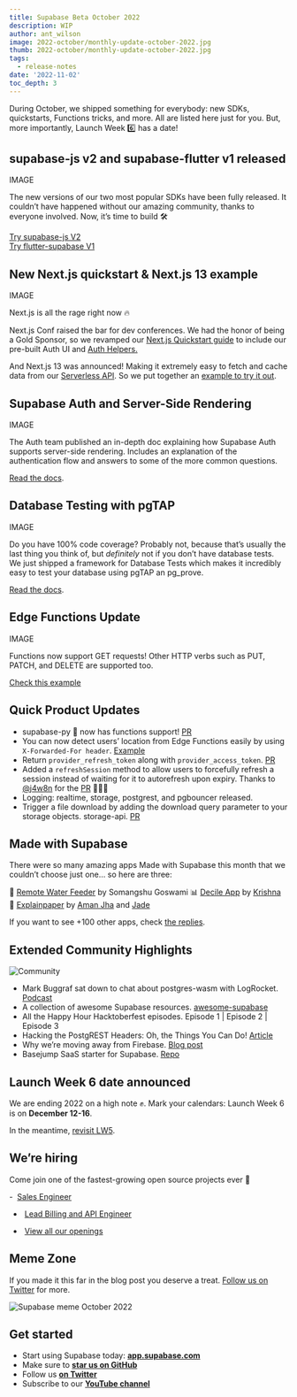 ```yaml
---
title: Supabase Beta October 2022
description: WIP
author: ant_wilson
image: 2022-october/monthly-update-october-2022.jpg  
thumb: 2022-october/monthly-update-october-2022.jpg
tags:
  - release-notes
date: '2022-11-02'
toc_depth: 3
---
```

During October, we shipped something for everybody: new SDKs, quickstarts, Functions tricks, and more. All are listed here just for you. But, more importantly, Launch Week 6️⃣ has a date!

## supabase-js v2 and supabase-flutter v1 released
IMAGE

The new versions of our two most popular SDKs have been fully released. It couldn’t have happened without our amazing community, thanks to everyone involved. Now, it’s time to build 🛠

 

[Try supabase-js V2](https://supabase.com/docs/reference/javascript/)<br/>
[Try flutter-supabase V1](https://supabase.com/docs/reference/dart)

## New Next.js quickstart & Next.js 13 example
IMAGE

Next.js is all the rage right now 🔥 

Next.js Conf raised the bar for dev conferences. We had the honor of being a Gold Sponsor, so we revamped our [Next.js Quickstart guide](https://supabase.com/docs/guides/with-nextjs) to include our pre-built Auth UI and [Auth Helpers.](https://supabase.com/docs/guides/auth/auth-helpers/nextjs)

And Next.js 13 was announced! Making it extremely easy to fetch and cache data from our [Serverless API](https://supabase.com/docs/guides/api). So we put together an [example to try it out](https://github.com/supabase/supabase/tree/master/examples/caching/with-nextjs-13).

## Supabase Auth and Server-Side Rendering
IMAGE

The Auth team published an in-depth doc explaining how Supabase Auth supports server-side rendering. Includes an explanation of the authentication flow and answers to some of the more common questions.

[Read the docs](https://supabase.com/docs/guides/auth/server-side-rendering).

## Database Testing with pgTAP
IMAGE

Do you have 100% code coverage? Probably not, because that’s usually the last thing you think of, but *definitely* not if you don’t have database tests. We just shipped a framework for Database Tests which makes it incredibly easy to test your database using pgTAP an pg_prove.

[Read the docs](https://supabase.com/docs/guides/database/testing).

## Edge Functions Update
IMAGE

Functions now support GET requests! Other HTTP verbs such as PUT, PATCH, and DELETE are supported too. 

[Check this example](https://github.com/supabase/supabase/blob/master/examples/edge-functions/supabase/functions/restful-tasks/index.ts)

## Quick Product Updates

- supabase-py 🐍 now has functions support! [PR](https://github.com/supabase-community/supabase-py/pull/179)
- You can now detect users’ location from Edge Functions easily by using `X-Forwarded-For header`. [Example](https://github.com/supabase/supabase/tree/master/examples/edge-functions/supabase/functions/location)
- Return `provider_refresh_token` along with `provider_access_token`. [PR](https://github.com/supabase/gotrue/pull/641)
- Added a `refreshSession` method to allow users to forcefully refresh a session instead of waiting for it to autorefresh upon expiry. Thanks to [@j4w8n](https://github.com/j4w8n) for the [PR](https://github.com/supabase/gotrue-js/pull/505) 🙇🏻‍♂️
- Logging: realtime, storage, postgrest, and pgbouncer released.
- Trigger a file download by adding the download query parameter to your storage objects. storage-api. [PR](https://github.com/supabase/storage-api/issues/122)

## Made with Supabase

There were so many amazing apps Made with Supabase this month that we couldn’t choose just one… so here are three:

🚰 [Remote Water Feeder](https://twitter.com/SomangshuG/status/1581888060643774465) by Somangshu Goswami
📊 [Decile App](https://github.com/decileapp/decile) by [Krishna](https://twitter.com/ntkris)
📑 [Explainpaper](https://www.explainpaper.com/) by [Aman Jha](https://twitter.com/amanjha__) and [Jade](https://twitter.com/functionofjade)

If you want to see +100 other apps, check [the replies](https://twitter.com/supabase/status/1585226233742229504).

## Extended Community Highlights

![Community](/images/blog/2022-june/community.jpg)

- Mark Buggraf sat down to chat about postgres-wasm with LogRocket. [Podcast](https://podrocket.logrocket.com/opensourcing-postgres-wasm)
- A collection of awesome Supabase resources. [awesome-supabase](https://github.com/lyqht/awesome-supabase)
- All the Happy Hour Hacktoberfest episodes. Episode 1 | Episode 2 | Episode 3
- Hacking the PostgREST Headers: Oh, the Things You Can Do! [Article](https://dev.to/burggraf/hacking-the-postgrest-headers-oh-the-things-you-can-do-ck2)
- Why we’re moving away from Firebase. [Blog post](https://koptional.com/article/why-we%E2%80%99re-moving-away-from-firebase)
- Basejump SaaS starter for Supabase. [Repo](https://github.com/usebasejump/basejump)

## Launch Week 6 date announced

We are ending 2022 on a high note ✊. Mark your calendars: Launch Week 6 is on **December 12-16**.

In the meantime, [revisit LW5](https://supabase.com/launch-week).

## We’re hiring

Come join one of the fastest-growing open source projects ever 🤗

-  [Sales Engineer](https://boards.greenhouse.io/supabase/jobs/4711141004)

-  [Lead Billing and API Engineer](https://boards.greenhouse.io/supabase/jobs/4652333004)

-  [View all our openings](https://boards.greenhouse.io/supabase)

## Meme Zone

If you made it this far in the blog post you deserve a treat. [Follow us on Twitter](https://twitter.com/supabase) for more.

![Supabase meme October 2022](/images/blog/2022-september/beta-update-october-meme.jpeg)

## Get started

- Start using Supabase today: **[app.supabase.com](https://app.supabase.com/)**
- Make sure to **[star us on GitHub](https://github.com/supabase/supabase)**
- Follow us **[on Twitter](https://twitter.com/supabase)**
- Subscribe to our **[YouTube channel](https://www.youtube.com/c/supabase)**
